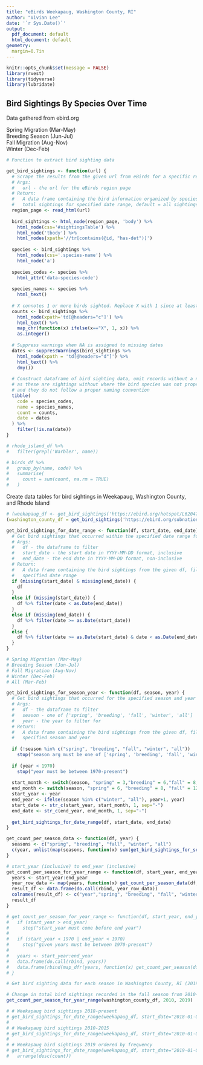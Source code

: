 ```yaml
---
title: "eBirds Weekapaug, Washington County, RI"
author: "Vivian Lee"
date: '`r Sys.Date()`'
output: 
  pdf_document: default
  html_document: default
geometry:
  margin=0.7in
---
```


```r
knitr::opts_chunk$set(message = FALSE)
library(rvest)
library(tidyverse)
library(lubridate)
```

## Bird Sightings By Species Over Time  

Data gathered from ebird.org  

Spring Migration (Mar-May)  
Breeding Season (Jun-Jul)  
Fall Migration (Aug-Nov)  
Winter (Dec-Feb)  

```r

# Function to extract bird sighting data

get_bird_sightings <- function(url) {
  # Scrape the results from the given url from eBirds for a specific region 
  # Args:
  #   url - the url for the eBirds region page
  # Return:
  #   A data frame containing the bird information organized by species code, name, and
  #   total sightings for specified date range, default = all sightings to date
  region_page <- read_html(url)
  
  bird_sightings <- html_node(region_page, 'body') %>%
    html_node(css='#sightingsTable') %>%
    html_node('tbody') %>%
    html_nodes(xpath='//tr[contains(@id, "has-det")]')
    
  species <- bird_sightings %>%
    html_nodes(css='.species-name') %>%
    html_node('a')
  
  species_codes <- species %>%
    html_attr('data-species-code')
  
  species_names <- species %>%
    html_text()
  
  # X connotes 1 or more birds sighted. Replace X with 1 since at least 1 bird was sighted.
  counts <- bird_sightings %>%
    html_node(xpath='td[@headers="c"]') %>%
    html_text() %>%
    map_chr(function(x) ifelse(x=="X", 1, x)) %>%
    as.integer()
    
  # Suppress warnings when NA is assigned to missing dates
  dates <- suppressWarnings(bird_sightings %>%
    html_node(xpath = 'td[@headers="d"]') %>%
    html_text() %>%
    dmy())
  
  # Construct dataframe of bird sighting data, omit records without a name column value
  # as these are sightings without where the bird species was not properly identified
  # and they do not follow a proper naming convention
  tibble(
    code = species_codes,
    name = species_names,
    count = counts,
    date = dates
  ) %>%
    filter(!is.na(date))
}

# rhode_island_df %>%
#   filter(grepl('Warbler', name))

# birds_df %>%
#   group_by(name, code) %>%
#   summarise(
#     count = sum(count, na.rm = TRUE)
#   )

```

Create data tables for bird sightings in Weekapaug, Washington County, and Rhode Island

```r
# (weekapaug_df <- get_bird_sightings('https://ebird.org/hotspot/L620475?yr=all&m=&rank=mrec'))
(washington_county_df = get_bird_sightings('https://ebird.org/subnational2/US-RI-009?yr=all&m=&rank=mrec'))
```

```r
get_bird_sightings_for_date_range <- function(df, start_date, end_date) {
  # Get bird sightings that occurred within the specified date range for a given dataframe
  # Args:
  #   df - the dataframe to filter
  #   start_date - the start date in YYYY-MM-DD format, inclusive
  #   end_date - the end date in YYYY-MM-DD format, non-inclusive
  # Return:
  #   A data frame containing the bird sightings from the given df, filtered for the
  #   specified date range
  if (missing(start_date) & missing(end_date)) { 
    df 
  }
  else if (missing(start_date)) { 
    df %>% filter(date < as.Date(end_date)) 
  }
  else if (missing(end_date)) { 
    df %>% filter(date >= as.Date(start_date)) 
  }
  else {
    df %>% filter(date >= as.Date(start_date) & date < as.Date(end_date))
  }
}

# Spring Migration (Mar-May)  
# Breeding Season (Jun-Jul)  
# Fall Migration (Aug-Nov)  
# Winter (Dec-Feb)  
# All (Mar-Feb)

get_bird_sightings_for_season_year <- function(df, season, year) {
  # Get bird sightings that occurred for the specified season and year for a given dataframe
  # Args:
  #   df - the dataframe to filter
  #   season - one of ['spring', 'breeding', 'fall', 'winter', 'all']
  #   year - the year to filter for
  # Return:
  #   A data frame containing the bird sightings from the given df, filtered for the
  #   specified season and year
  
  if (!season %in% c("spring", "breeding", "fall", "winter", "all"))
    stop("season arg must be one of ['spring', 'breeding', 'fall', 'winter', 'all']")
  
  if (year < 1970)
    stop("year must be between 1970-present")
  
  start_month <- switch(season, "spring" = 3,"breeding" = 6,"fall" = 8,"winter" = 12, "all" = 3)
  end_month <- switch(season, "spring" = 6, "breeding" = 8, "fall" = 12, "winter" = 3, "all" = 3)
  start_year <- year
  end_year <- ifelse(season %in% c("winter", "all"), year+1, year)
  start_date <- str_c(start_year, start_month, 1, sep="-")
  end_date <- str_c(end_year, end_month, 1, sep="-")
  
  get_bird_sightings_for_date_range(df, start_date, end_date)
}

get_count_per_season_data <- function(df, year) {
  seasons <- c("spring", "breeding", "fall", "winter", "all")
  c(year, unlist(map(seasons, function(x) sum(get_bird_sightings_for_season_year(df, x, year)$count))))
}

# start_year (inclusive) to end_year (inclusive)
get_count_per_season_for_year_range <- function(df, start_year, end_year) {
  years <- start_year:end_year
  year_row_data <- map(years, function(x) get_count_per_season_data(df, x))
  result_df <- data.frame(do.call(rbind, year_row_data))
  colnames(result_df) <- c("year","spring", "breeding", "fall", "winter", "all")
  result_df
}

# get_count_per_season_for_year_range <- function(df, start_year, end_year) {
#   if (start_year > end_year)
#     stop("start_year must come before end year")
#   
#   if (start_year < 1970 | end_year < 1970)
#     stop("given years must be between 1970-present")
#   
#   years <- start_year:end_year
#   data.frame(do.call(rbind, years))
#   data.frame(rbind(map_dfr(years, function(x) get_count_per_season(df, x))))
# }

```

```r
# Get bird sighting data for each season in Washington County, RI (2019)

# Change in total bird sightings recorded in the fall season from 2010-2019
get_count_per_season_for_year_range(washington_county_df, 2010, 2019)

```

```r
# # Weekapaug bird sightings 2018-present
# get_bird_sightings_for_date_range(weekapaug_df, start_date="2018-01-01")
# 
# # Weekapaug bird sightings 2010-2015
# get_bird_sightings_for_date_range(weekapaug_df, start_date="2010-01-01", end_date="2015-01-01")
# 
# # Weekapaug bird sightings 2019 ordered by frequency
# get_bird_sightings_for_date_range(weekapaug_df, start_date="2019-01-01") %>%
#   arrange(desc(count))
```

